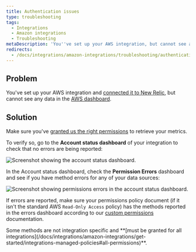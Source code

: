 ```yaml
---
title: Authentication issues
type: troubleshooting
tags:
  - Integrations
  - Amazon integrations
  - Troubleshooting
metaDescription: 'You''ve set up your AWS integration, but cannot see any data due to authentication issues.'
redirects:
  - /docs/integrations/amazon-integrations/troubleshooting/authentication-issues
---
```




## Problem

You've set up your AWS integration and [connected it to New Relic](/docs/integrations/amazon-integrations/get-started/connect-aws-infrastructure), but cannot see any data in the [AWS dashboard](/docs/integrations/amazon-integrations/get-started/introduction-aws-integrations#insights).

## Solution

Make sure you've [granted us the right permissions](/docs/integrations/amazon-integrations/get-started/integrations-managed-policies) to retrieve your metrics.

To verify so, go to the **Account status dashboard** of your integration to check that no errors are being reported:

<img
  title="AWS account status dashboard"
  alt="Screenshot showing the account status dashboard."
  src={infrastructureAwsAccount}
/>

In the Account status dashboard, check the **Permission Errors** dashboard and see if you have method errors for any of your data sources:

<img
  title="Permission errors in the AWS account status dashboard"
  alt="Screenshot showing permissions errors in the account status dashboard."
  src={infrastructureAwsPermissionErrors}
/>

If errors are reported, make sure your permissions policy document (if it isn't the standard AWS `Read-Only Access` policy) has the methods reported in the errors dashboard according to our [custom permissions](/docs/integrations/amazon-integrations/get-started/integrations-managed-policies) documentation.

<Callout variant="important">
  Some methods are not integration specific and **[must be granted for all integrations](/docs/integrations/amazon-integrations/get-started/integrations-managed-policies#all-permissions)**.
</Callout>
